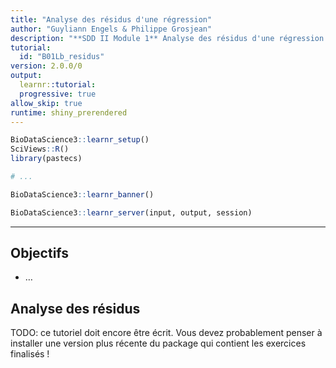 ```yaml
---
title: "Analyse des résidus d'une régression"
author: "Guyliann Engels & Philippe Grosjean"
description: "**SDD II Module 1** Analyse des résidus d'une régression."
tutorial:
  id: "B01Lb_residus"
version: 2.0.0/0
output:
  learnr::tutorial:
  progressive: true
allow_skip: true
runtime: shiny_prerendered
---
```


```r
BioDataScience3::learnr_setup()
SciViews::R()
library(pastecs)

# ...
```

```r
BioDataScience3::learnr_banner()
```

```r
BioDataScience3::learnr_server(input, output, session)
```

------------------------------------------------------------------------

## Objectifs

-   ...

## Analyse des résidus

TODO: ce tutoriel doit encore être écrit. Vous devez probablement penser à installer une version plus récente du package qui contient les exercices finalisés !
